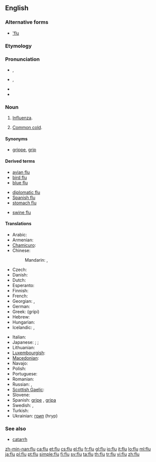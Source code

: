 ==English==
{{wikipedia|Influenza}}

===Alternative forms===
* [['flu]] {{qualifier|dated}}

===Etymology===
{{abbreviation of|influenza}}

===Pronunciation===
* {{a|UK}} {{IPA|/fluː/}}, {{SAMPA|/flu:/}}
* {{a|Aus}} {{IPA|/flʉː/}}, {{SAMPA|/fl}:/}}
* {{audio|en-us-flu.ogg|Audio (US)}}
* {{homophones|flew|flue}}

===Noun===
{{en-noun}}

# [[influenza|Influenza]].
# {{informal}} [[common cold|Common cold]].

====Synonyms====
* {{sense|influenza}} [[grippe]], [[grip]]

====Derived terms====
{{rel-top3|Terms derived from ''flu''}}
* [[avian flu]]
* [[bird flu]]
* [[blue flu]]
{{rel-mid3}}
* [[diplomatic flu]]
* [[Spanish flu]]
* [[stomach flu]]
{{rel-mid3}}
* [[swine flu]]
{{rel-bottom}}

====Translations====
{{trans-top|influenza}}
* Arabic: {{t|ar|إنفلونزا|f|tr='influwinzaa}}
* Armenian: {{t-|hy|գրիպ|tr=grip}}
* [[Chamicuro]]: {{tø|ccc|e'tes̈huli}}
* Chinese:
*: Mandarin: {{t-|cmn|流行性感冒|tr=liúxíngxìnggǎnmào|sc=Hani}}, {{t|cmn|流感|tr=liúgǎn|sc=Hani}}
* Czech: {{t-|cs|chřipka|f}}
* Danish: {{t-|da|influenza|c}}
* Dutch: {{t+|nl|griep|f}}
* Esperanto: {{t-|eo|gripo|xs=Esperanto}}
* Finnish: {{t+|fi|influenssa}}
* French: {{t+|fr|grippe|f}}
* Georgian: {{t|ka|ინფლუენცია|tr=inp'luenc'ia|sc=Geor}}, {{t|ka|გრიპი|tr=gripi|sc=Geor}}
* German: {{t+|de|Grippe|f}}
* Greek: {{t+|el|γρίπη|f}} (grípi)
* Hebrew: {{t-|he|שפעת|f|tr=shapa'at}}
* Hungarian: {{t+|hu|influenza}}
* Icelandic: {{t+|is|flensa|f}}, {{t+|is|inflúensa|f}}
{{trans-mid}}
* Italian: {{t+|it|influenza|f}}
* Japanese: {{qualifier|general}} {{t+|ja|風邪|tr=kaze}}; {{qualifier|detailed}} {{t|ja|ウイルス性の風邪|tr=uirusu-sei no kaze}}; {{qualifier|medical}} {{t+|ja|流行性感冒|tr=ryūkōsē-kanbō}}
* Lithuanian: {{t-|lt|gripas|m|xs=Lithuanian}}
* [[Luxembourgish]]: {{t|lb|Gripp|f}}
* [[Macedonian]]: {{t|mk|грип|m|tr=grip}}
* Navajo: {{tø|nv|tahoniigááh}}
* Polish: {{t+|pl|grypa|f}}
* Portuguese: {{t+|pt|gripe|f}}
* Romanian: {{t|ro|gripă}}
* Russian: {{t+|ru|грипп|m|tr=gripp}}, {{t|ru|инфлюэнца|f|tr=infljuénca}}
* [[Scottish Gaelic]]: {{t-|gd|cnatan mòr|m|xs=Scottish Gaelic}}
* Slovene: {{t+|sl|gripa|f}}
* Spanish: [[gripe]] {{f}}, [[gripa]] {{f}} {{qualifier|Colombia|Mexico}}
* Swedish: {{t-|sv|influensa|c}}, {{t+|sv|flunsa|c}}
* Turkish: {{t|tr|grip}}
* Ukrainian: [[грип]] {{m}} (hryp)
{{trans-bottom}}

{{trans-see|common cold}}

===See also===
* [[catarrh]]

[[zh-min-nan:flu]]
[[ca:flu]]
[[et:flu]]
[[cs:flu]]
[[el:flu]]
[[fr:flu]]
[[gl:flu]]
[[io:flu]]
[[it:flu]]
[[lo:flu]]
[[ml:flu]]
[[ja:flu]]
[[pl:flu]]
[[pt:flu]]
[[simple:flu]]
[[fi:flu]]
[[sv:flu]]
[[ta:flu]]
[[th:flu]]
[[tr:flu]]
[[vi:flu]]
[[zh:flu]]